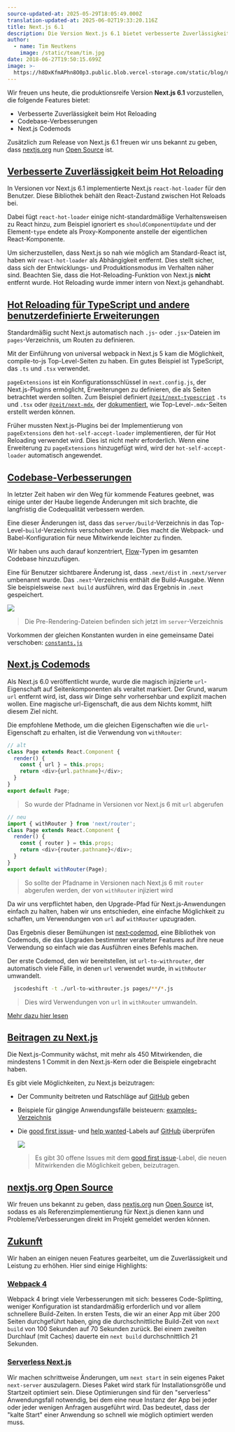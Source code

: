 ```yaml
---
source-updated-at: 2025-05-29T18:05:49.000Z
translation-updated-at: 2025-06-02T19:33:20.116Z
title: Next.js 6.1
description: Die Version Next.js 6.1 bietet verbesserte Zuverlässigkeit und Konsistenz in der Entwicklung
author:
  - name: Tim Neutkens
    image: /static/team/tim.jpg
date: 2018-06-27T19:50:15.699Z
image: >-
  https://h8DxKfmAPhn8O0p3.public.blob.vercel-storage.com/static/blog/next-6-1/twitter-card.png
---
```


Wir freuen uns heute, die produktionsreife Version **Next.js 6.1** vorzustellen, die folgende Features bietet:

*   Verbesserte Zuverlässigkeit beim Hot Reloading
*   Codebase-Verbesserungen
*   Next.js Codemods

Zusätzlich zum Release von Next.js 6.1 freuen wir uns bekannt zu geben, dass [nextjs.org](https://nextjs.org) nun [Open Source](https://github.com/vercel/next-site) ist.

[Verbesserte Zuverlässigkeit beim Hot Reloading](#improved-hot-reloading-reliability)
-------------------------------------------------------------------------

In Versionen vor Next.js 6.1 implementierte Next.js `react-hot-loader` für den Benutzer. Diese Bibliothek behält den React-Zustand zwischen Hot Reloads bei.

Dabei fügt `react-hot-loader` einige nicht-standardmäßige Verhaltensweisen zu React hinzu, zum Beispiel ignoriert es `shouldComponentUpdate` und der Element-`type` endete als Proxy-Komponente anstelle der eigentlichen React-Komponente.

Um sicherzustellen, dass Next.js so nah wie möglich am Standard-React ist, haben wir `react-hot-loader` als Abhängigkeit entfernt. Dies stellt sicher, dass sich der Entwicklungs- und Produktionsmodus im Verhalten näher sind. Beachten Sie, dass die Hot-Reloading-Funktion von Next.js **nicht** entfernt wurde. Hot Reloading wurde immer intern von Next.js gehandhabt.

[Hot Reloading für TypeScript und andere benutzerdefinierte Erweiterungen](#hot-reloading-typescript-and-other-custom-extensions)
-------------------------------------------------------------------------------------------------------------

Standardmäßig sucht Next.js automatisch nach `.js`- oder `.jsx`-Dateien im `pages`-Verzeichnis, um Routen zu definieren.

Mit der Einführung von universal webpack in Next.js 5 kam die Möglichkeit, compile-to-js Top-Level-Seiten zu haben. Ein gutes Beispiel ist TypeScript, das `.ts` und `.tsx` verwendet.

`pageExtensions` ist ein Konfigurationsschlüssel in `next.config.js`, der Next.js-Plugins ermöglicht, Erweiterungen zu definieren, die als Seiten betrachtet werden sollten. Zum Beispiel definiert [`@zeit/next-typescript`](https://github.com/vercel/next-plugins/tree/master/packages/next-typescript) `.ts` und `.tsx` oder [`@zeit/next-mdx`](https://github.com/vercel/next-plugins/tree/master/packages/next-mdx), der [dokumentiert](https://github.com/vercel/next-plugins/tree/master/packages/next-mdx#top-level-mdx-pages), wie Top-Level-`.mdx`-Seiten erstellt werden können.

Früher mussten Next.js-Plugins bei der Implementierung von `pageExtensions` den `hot-self-accept-loader` implementieren, der für Hot Reloading verwendet wird. Dies ist nicht mehr erforderlich. Wenn eine Erweiterung zu `pageExtensions` hinzugefügt wird, wird der `hot-self-accept-loader` automatisch angewendet.

[Codebase-Verbesserungen](#codebase-improvements)
-----------------------------------------------

In letzter Zeit haben wir den Weg für kommende Features geebnet, was einige unter der Haube liegende Änderungen mit sich brachte, die langfristig die Codequalität verbessern werden.

Eine dieser Änderungen ist, dass das `server/build`-Verzeichnis in das Top-Level-`build`-Verzeichnis verschoben wurde. Dies macht die Webpack- und Babel-Konfiguration für neue Mitwirkende leichter zu finden.

Wir haben uns auch darauf konzentriert, [Flow](https://flow.org/)-Typen im gesamten Codebase hinzuzufügen.

Eine für Benutzer sichtbarere Änderung ist, dass `.next/dist` in `.next/server` umbenannt wurde. Das `.next`-Verzeichnis enthält die Build-Ausgabe. Wenn Sie beispielsweise `next build` ausführen, wird das Ergebnis in `.next` gespeichert.

![](https://h8DxKfmAPhn8O0p3.public.blob.vercel-storage.com/static/blog/next-6-1/server-dist.png)

> Die Pre-Rendering-Dateien befinden sich jetzt im `server`-Verzeichnis

Vorkommen der gleichen Konstanten wurden in eine gemeinsame Datei verschoben: [`constants.js`](https://github.com/vercel/next.js/blob/canary/lib/constants.js)

[Next.js Codemods](#nextjs-codemods)
------------------------------------

Als Next.js 6.0 veröffentlicht wurde, wurde die magisch injizierte `url`-Eigenschaft auf Seitenkomponenten als veraltet markiert. Der Grund, warum `url` entfernt wird, ist, dass wir Dinge sehr vorhersehbar und explizit machen wollen. Eine magische url-Eigenschaft, die aus dem Nichts kommt, hilft diesem Ziel nicht.

Die empfohlene Methode, um die gleichen Eigenschaften wie die `url`-Eigenschaft zu erhalten, ist die Verwendung von `withRouter`:

```js filename="page.js"
// alt
class Page extends React.Component {
  render() {
    const { url } = this.props;
    return <div>{url.pathname}</div>;
  }
}
export default Page;
```

> So wurde der Pfadname in Versionen vor Next.js 6 mit `url` abgerufen

```js filename="page.js"
// neu
import { withRouter } from 'next/router';
class Page extends React.Component {
  render() {
    const { router } = this.props;
    return <div>{router.pathname}</div>;
  }
}
export default withRouter(Page);
```

> So sollte der Pfadname in Versionen nach Next.js 6 mit `router` abgerufen werden, der von `withRouter` injiziert wird

Da wir uns verpflichtet haben, den Upgrade-Pfad für Next.js-Anwendungen einfach zu halten, haben wir uns entschieden, eine einfache Möglichkeit zu schaffen, um Verwendungen von `url` auf `withRouter` upzugraden.

Das Ergebnis dieser Bemühungen ist [next‑codemod](https://github.com/vercel/next-codemod), eine Bibliothek von Codemods, die das Upgraden bestimmter veralteter Features auf ihre neue Verwendung so einfach wie das Ausführen eines Befehls machen.

Der erste Codemod, den wir bereitstellen, ist `url-to-withrouter`, der automatisch viele Fälle, in denen `url` verwendet wurde, in `withRouter` umwandelt.

```bash filename="Terminal"
  jscodeshift -t ./url-to-withrouter.js pages/**/*.js
```

> Dies wird Verwendungen von `url` in `withRouter` umwandeln.

[Mehr dazu hier lesen](https://github.com/vercel/next-codemod#url-to-withrouter)

[Beitragen zu Next.js](#contributing-to-nextjs)
--------------------------------------------------

Die Next.js-Community wächst, mit mehr als 450 Mitwirkenden, die mindestens 1 Commit in den Next.js-Kern oder die Beispiele eingebracht haben.

Es gibt viele Möglichkeiten, zu Next.js beizutragen:

*   Der Community beitreten und Ratschläge auf [GitHub](https://github.com/vercel/next.js/discussions) geben
    
*   Beispiele für gängige Anwendungsfälle beisteuern: [examples-Verzeichnis](https://github.com/vercel/next.js/tree/canary/examples)
    
*   Die [good first issue](https://github.com/vercel/next.js/issues?q=is%3Aissue+is%3Aopen+sort%3Aupdated-desc+label%3A%22good+first+issue%22)- und [help wanted](https://github.com/vercel/next.js/issues?q=is%3Aissue+is%3Aopen+sort%3Aupdated-desc+label%3A%22help+wanted%22)-Labels auf [GitHub](https://github.com/vercel/next.js) überprüfen
    
    ![](https://h8DxKfmAPhn8O0p3.public.blob.vercel-storage.com/static/blog/next-6-1/good-first-issue.png)
    
    > Es gibt 30 offene Issues mit dem [good first issue](https://github.com/vercel/next.js/issues?q=is%3Aissue+is%3Aopen+sort%3Aupdated-desc+label%3A%22good+first+issue%22)-Label, die neuen Mitwirkenden die Möglichkeit geben, beizutragen.
    

[nextjs.org Open Source](#nextjsorg-open-source)
------------------------------------------------

Wir freuen uns bekannt zu geben, dass [nextjs.org](https://nextjs.org) nun [Open Source](https://github.com/vercel/next-site) ist, sodass es als Referenzimplementierung für Next.js dienen kann und Probleme/Verbesserungen direkt im Projekt gemeldet werden können.

[Zukunft](#future)
-----------------

Wir haben an einigen neuen Features gearbeitet, um die Zuverlässigkeit und Leistung zu erhöhen. Hier sind einige Highlights:

### [Webpack 4](#webpack-4)

Webpack 4 bringt viele Verbesserungen mit sich: besseres Code-Splitting, weniger Konfiguration ist standardmäßig erforderlich und vor allem schnellere Build-Zeiten. In ersten Tests, die wir an einer App mit über 200 Seiten durchgeführt haben, ging die durchschnittliche Build-Zeit von `next build` von 100 Sekunden auf 70 Sekunden zurück. Bei einem zweiten Durchlauf (mit Caches) dauerte ein `next build` durchschnittlich 21 Sekunden.

### [Serverless Next.js](#serverless-nextjs)

Wir machen schrittweise Änderungen, um `next start` in sein eigenes Paket `next-server` auszulagern. Dieses Paket wird stark für Installationsgröße und Startzeit optimiert sein. Diese Optimierungen sind für den "serverless" Anwendungsfall notwendig, bei dem eine neue Instanz der App bei jeder oder jeder wenigen Anfragen ausgeführt wird. Das bedeutet, dass der "kalte Start" einer Anwendung so schnell wie möglich optimiert werden muss.
